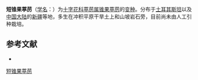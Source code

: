{{Infraspeciesbox
| name = 短锥果葶苈
| status = 
| status_system = 
| image =
| genus = Draba
| species link = 锥果葶苈
| species = lanceolata
| varietas = brachycarpa
| authority = O. E. Schulz
}}

'''短锥果葶苈'''（[[学名|学名]]：{{lang|la|''Draba lanceolata'' var. ''brachycarpa''}}）为[[十字花科|十字花科]][[葶苈属|葶苈属]][[锥果葶苈|锥果葶苈]]的[[变种|变种]]。分布于[[土耳其斯坦|土耳其斯坦]]以及[[中国大陆|中国大陆]]的[[新疆|新疆]]等地，多生在冲积平原干旱土上和山坡岩石旁，目前尚未由人工引种栽培。

== 参考文献 ==
<div class="references-small">
* {{cite web| url =http://www.bioinfo.cn/db05/KmzwSpecies.php?action=view&id=29365| title =短锥果葶苈（变种）| work =《中国高等植物数据库全库》| publisher =中国科学院微生物研究所| author =昆明植物研究所| accessdate =2009-02-26| deadurl =yes| archiveurl =https://web.archive.org/web/20160305021826/http://www.bioinfo.cn/db05/KmzwSpecies.php?action=view&id=29365| archivedate =2016-03-05}}
</div>

[[Category:十字花科|短锥果葶苈]]


{{植物小作品}}